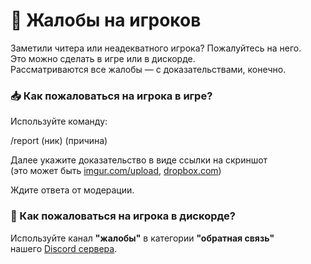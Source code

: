 # 🚨 Жалобы на игроков

Заметили читера или неадекватного игрока? Пожалуйтесь на него.  
Это можно сделать в игре или в дискорде.  
Рассматриваются все жалобы — с доказательствами, конечно.

### 📥 Как пожаловаться на игрока в игре?

Используйте команду: 

/report (ник) (причина)


Далее укажите доказательство в виде ссылки на скриншот  
(это может быть [imgur.com/upload](https://imgur.com/upload), [dropbox.com](https://dropbox.com))

Ждите ответа от модерации.

### 💬 Как пожаловаться на игрока в дискорде?

Используйте канал **"жалобы"** в категории **"обратная связь"**  
нашего [Discord сервера](https://discord.gg/yT7xem2C9G).
